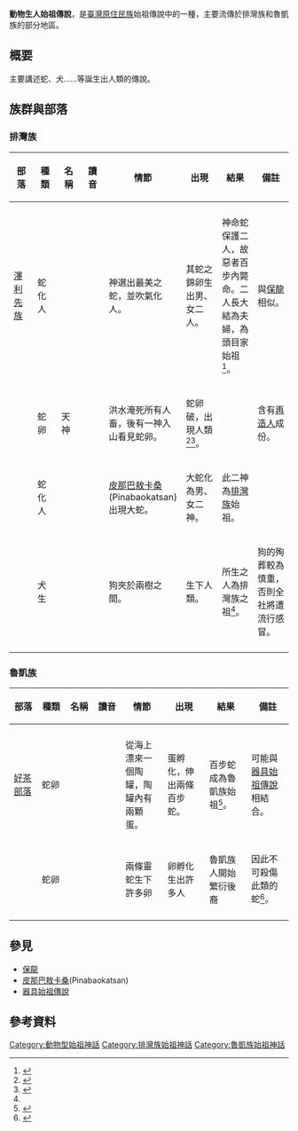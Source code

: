 {{expert|subject=臺灣原住民族}}
'''動物生人始祖傳說'''，是[[臺灣原住民族|臺灣原住民族]]始祖傳說中的一種，主要流傳於排灣族和魯凱族的部分地區。

== 概要 ==
主要講述蛇、犬……等誕生出人類的傳說。

== 族群與部落 ==
=== 排灣族 ===
{| class="wikitable sortable"
! width=10%|部落!!width=10%|種類!!width=10%|名稱!!width=10%|讀音!!width=15%|情節!!width=15%|出現!!width=15%|結果!!width=15%|備註
|-align=center
|-
|[[澤利先族|澤利先族]]
|蛇化人
|
|
|神選出最美之蛇，並吹氣化人。
|其蛇之錦卵生出男、女二人。
|神命蛇保護二人，故惡者百步內斃命。二人長大結為夫婦，為頭目家始祖<ref name="查利先的祖先">{{cite web|author=[[高橋正男|高橋正男]]|title=《查利先的祖先》|work=[[理蕃之友|理蕃之友]] |accessdate=1932-02-10 }}</ref>。
|與[[保龍|保龍]]相似。
|-
|
|蛇卵
|天神
|
|洪水淹死所有人畜，後有一神入山看見蛇卵。
|蛇卵破，出現人類<ref name="臺灣排灣族的竹子崇拜">{{cite web|author=[[簡榮聰|簡榮聰]]|title=《臺灣排灣族的竹子崇拜》|work=[[臺灣新生報|臺灣新生報]] |accessdate=1998年 }}</ref><ref name="排灣族信仰體系">{{cite web|author=[[許世珍|許世珍]]|title=《排灣族信仰體系》|work=[[民族所集刊|民族所集刊]] |accessdate=1994-04-30 }}</ref>。
|
|含有[[人體部位始祖傳說|再造人]]成份。
|-
|
|蛇化人
|
|
|[[皮那巴敖卡桑|皮那巴敖卡桑]](Pinabaokatsan)出現大蛇。
|大蛇化為男、女二神。
|此二神為[[排灣族|排灣族]]始祖。
|
|-
|
|犬生
|
|
|狗夾於兩樹之間。
|生下人類。
|所生之人為排灣族之祖<ref name="排灣族信仰體系"></ref>。
|狗的殉葬較為慎重，否則全社將遭流行感冒。
|-
|}

=== 魯凱族 ===
{| class="wikitable sortable"
! width=10%|部落!!width=10%|種類!!width=10%|名稱!!width=10%|讀音!!width=15%|情節!!width=15%|出現!!width=15%|結果!!width=15%|備註
|-align=center
|-
|[[好茶部落|好茶部落]]
|蛇卵
|
|
|從海上漂來一個陶罐，陶罐內有兩顆蛋。
|蛋孵化，伸出兩條百步蛇。
|百步蛇成為魯凱族始祖<ref name="魯凱族神話與傳說">{{cite book |author=[[田哲益|田哲益]]( 達西烏拉彎‧畢馬) |title=《魯凱族神話與傳說》 |url=https://www.books.com.tw/products/0010228711 |publisher=[[晨星|晨星]] |year=2003-08-01 |isbn=9789574554768 |access-date=2021-02-28 |archive-date=2018-07-09 |archive-url=https://web.archive.org/web/20180709233628/http://www.books.com.tw/products/0010228711 |dead-url=no }}</ref>{{Rp|30}}。
|可能與[[器具始祖傳說|器具始祖傳說]]相結合。
|-
|
|蛇卵
|
|
|兩條靈蛇生下許多卵
|卵孵化生出許多人
|魯凱族人開始繁衍後裔
|因此不可殺傷此類的蛇<ref name="魯凱族之歌">{{cite web|author=[[陳美玲|陳美玲]] |title=魯凱族之歌 |url= |publisher=屏東縣文化中心 |work=屏東縣政府 |accessdate=1999-06 }}</ref>。
|-
|}

==參見==
* [[保龍|保龍]]
* [[皮那巴敖卡桑|皮那巴敖卡桑]](Pinabaokatsan)
* [[器具始祖傳說|器具始祖傳說]]

==參考資料==
{{reflist}}





[[Category:動物型始祖神話|Category:動物型始祖神話]]
[[Category:排灣族始祖神話|Category:排灣族始祖神話]]
[[Category:魯凱族始祖神話|Category:魯凱族始祖神話]]